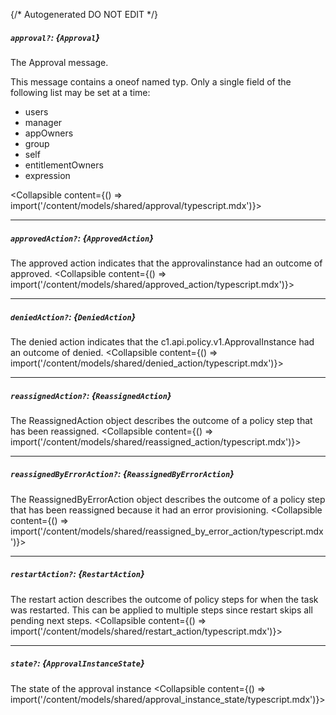 {/* Autogenerated DO NOT EDIT  */}

##### `approval?`: *{`Approval`}*
The Approval message.

This message contains a oneof named typ. Only a single field of the following list may be set at a time:
  - users
  - manager
  - appOwners
  - group
  - self
  - entitlementOwners
  - expression

<Collapsible content={() => import('/content/models/shared/approval/typescript.mdx')}>
</Collapsible>

---
##### `approvedAction?`: *{`ApprovedAction`}*
The approved action indicates that the approvalinstance had an outcome of approved.
<Collapsible content={() => import('/content/models/shared/approved_action/typescript.mdx')}>
</Collapsible>

---
##### `deniedAction?`: *{`DeniedAction`}*
The denied action indicates that the c1.api.policy.v1.ApprovalInstance had an outcome of denied.
<Collapsible content={() => import('/content/models/shared/denied_action/typescript.mdx')}>
</Collapsible>

---
##### `reassignedAction?`: *{`ReassignedAction`}*
The ReassignedAction object describes the outcome of a policy step that has been reassigned.
<Collapsible content={() => import('/content/models/shared/reassigned_action/typescript.mdx')}>
</Collapsible>

---
##### `reassignedByErrorAction?`: *{`ReassignedByErrorAction`}*
The ReassignedByErrorAction object describes the outcome of a policy step that has been reassigned because it had an error provisioning.
<Collapsible content={() => import('/content/models/shared/reassigned_by_error_action/typescript.mdx')}>
</Collapsible>

---
##### `restartAction?`: *{`RestartAction`}*
The restart action describes the outcome of policy steps for when the task was restarted. This can be applied to multiple steps since restart skips all pending next steps.
<Collapsible content={() => import('/content/models/shared/restart_action/typescript.mdx')}>
</Collapsible>

---
##### `state?`: *{`ApprovalInstanceState`}*
The state of the approval instance
<Collapsible content={() => import('/content/models/shared/approval_instance_state/typescript.mdx')}>
</Collapsible>

